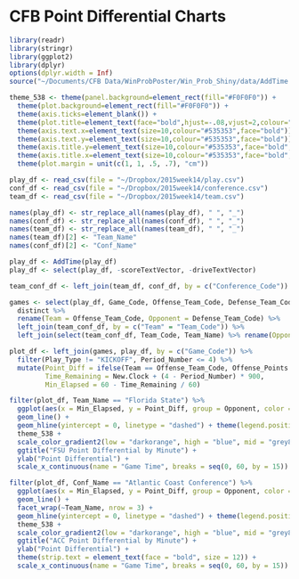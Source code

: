 # CFB Point Differential Charts


```r
library(readr)
library(stringr)
library(ggplot2)
library(dplyr)
options(dplyr.width = Inf)
source("~/Documents/CFB Data/WinProbPoster/Win_Prob_Shiny/data/AddTime.r")

theme_538 <- theme(panel.background=element_rect(fill="#F0F0F0")) +
  theme(plot.background=element_rect(fill="#F0F0F0")) +
  theme(axis.ticks=element_blank()) +
  theme(plot.title=element_text(face="bold",hjust=-.08,vjust=2,colour="#3C3C3C",size=20)) +
  theme(axis.text.x=element_text(size=10,colour="#535353",face="bold")) +
  theme(axis.text.y=element_text(size=10,colour="#535353",face="bold")) +
  theme(axis.title.y=element_text(size=10,colour="#535353",face="bold",vjust=1.5)) +
  theme(axis.title.x=element_text(size=10,colour="#535353",face="bold",vjust=-.5)) +
  theme(plot.margin = unit(c(1, 1, .5, .7), "cm"))

play_df <- read_csv(file = "~/Dropbox/2015week14/play.csv")
conf_df <- read_csv(file = "~/Dropbox/2015week14/conference.csv")
team_df <- read_csv(file = "~/Dropbox/2015week14/team.csv")

names(play_df) <- str_replace_all(names(play_df), " ", "_")
names(conf_df) <- str_replace_all(names(conf_df), " ", "_")
names(team_df) <- str_replace_all(names(team_df), " ", "_")
names(team_df)[2] <- "Team_Name"
names(conf_df)[2] <- "Conf_Name"

play_df <- AddTime(play_df)
play_df <- select(play_df, -scoreTextVector, -driveTextVector)

team_conf_df <- left_join(team_df, conf_df, by = c("Conference_Code"))

games <- select(play_df, Game_Code, Offense_Team_Code, Defense_Team_Code) %>%
  distinct %>%
  rename(Team = Offense_Team_Code, Opponent = Defense_Team_Code) %>%
  left_join(team_conf_df, by = c("Team" = "Team_Code")) %>%
  left_join(select(team_conf_df, Team_Code, Team_Name) %>% rename(Opponent_Name = Team_Name), by = c("Opponent" = "Team_Code"))

plot_df <- left_join(games, play_df, by = c("Game_Code")) %>%
  filter(Play_Type != "KICKOFF", Period_Number <= 4) %>%
  mutate(Point_Diff = ifelse(Team == Offense_Team_Code, Offense_Points - Defense_Points, Defense_Points - Offense_Points),
         Time_Remaining = New.Clock + (4 - Period_Number) * 900,
         Min_Elapsed = 60 - Time_Remaining / 60)

filter(plot_df, Team_Name == "Florida State") %>%
  ggplot(aes(x = Min_Elapsed, y = Point_Diff, group = Opponent, color = Point_Diff)) +
  geom_line() +
  geom_hline(yintercept = 0, linetype = "dashed") + theme(legend.position = "none") +
  theme_538 +
  scale_color_gradient2(low = "darkorange", high = "blue", mid = "grey85", midpoint = 0) +
  ggtitle("FSU Point Differential by Minute") +
  ylab("Point Differential") +
  scale_x_continuous(name = "Game Time", breaks = seq(0, 60, by = 15))

filter(plot_df, Conf_Name == "Atlantic Coast Conference") %>%
  ggplot(aes(x = Min_Elapsed, y = Point_Diff, group = Opponent, color = Point_Diff)) +
  geom_line() +
  facet_wrap(~Team_Name, nrow = 3) +
  geom_hline(yintercept = 0, linetype = "dashed") + theme(legend.position = "none") +
  theme_538 +
  scale_color_gradient2(low = "darkorange", high = "blue", mid = "grey85", midpoint = 0) +
  ggtitle("ACC Point Differential by Minute") +
  ylab("Point Differential") +
  theme(strip.text = element_text(face = "bold", size = 12)) + 
  scale_x_continuous(name = "Game Time", breaks = seq(0, 60, by = 15))
```


